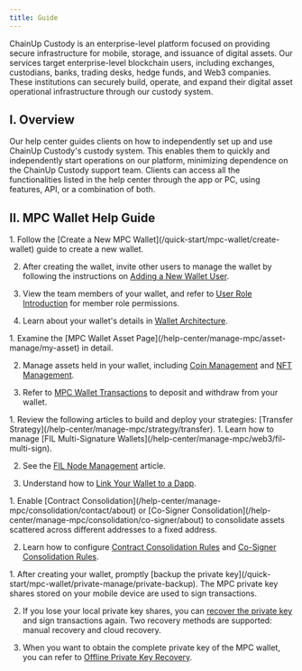 ```yaml
---
title: Guide
---
```


ChainUp Custody is an enterprise-level platform focused on providing secure infrastructure for mobile, storage, and issuance of digital assets. Our services target enterprise-level blockchain users, including exchanges, custodians, banks, trading desks, hedge funds, and Web3 companies. These institutions can securely build, operate, and expand their digital asset operational infrastructure through our custody system.

## I. Overview

Our help center guides clients on how to independently set up and use ChainUp Custody's custody system. This enables them to quickly and independently start operations on our platform, minimizing dependence on the ChainUp Custody support team. Clients can access all the functionalities listed in the help center through the app or PC, using features, API, or a combination of both.

## II. MPC Wallet Help Guide

<Accordion title="Create and Set Up Your Wallet">
1. Follow the [Create a New MPC Wallet](/quick-start/mpc-wallet/create-wallet) guide to create a new wallet.

2. After creating the wallet, invite other users to manage the wallet by following the instructions on [Adding a New Wallet User](/help-center/manage-mpc/user-setting/add-user).

3. View the team members of your wallet, and refer to [User Role Introduction](/help-center/manage-mpc/user-setting/user-role) for member role permissions.

4. Learn about your wallet's details in [Wallet Architecture](/help-center/manage-mpc/my-wallet/address-format).

</Accordion>
<Accordion title="Conduct Asset Management and Wallet Transactions">
1. Examine the [MPC Wallet Asset Page](/help-center/manage-mpc/asset-manage/my-asset) in detail.

2. Manage assets held in your wallet, including [Coin Management](/help-center/manage-mpc/asset-manage/coin) and [NFT Management](/help-center/manage-mpc/asset-manage/nft).

3. Refer to [MPC Wallet Transactions](/help-center/manage-mpc/transaction/transfer) to deposit and withdraw from your wallet.

</Accordion>

<Accordion title="Set Up Your Strategy Engine">
1. Review the following articles to build and deploy your strategies: [Transfer Strategy](/help-center/manage-mpc/strategy/transfer).

</Accordion>
<Accordion title="Use Web3 Features">
1. Learn how to manage [FIL Multi-Signature Wallets](/help-center/manage-mpc/web3/fil-multi-sign).

2. See the [FIL Node Management](/help-center/manage-mpc/web3/fil-node) article.

3. Understand how to [Link Your Wallet to a Dapp](/help-center/manage-mpc/web3/dapp).

</Accordion>
<Accordion title="Consolidate Your Wallet Assets">
1. Enable [Contract Consolidation](/help-center/manage-mpc/consolidation/contact/about) or [Co-Signer Consolidation](/help-center/manage-mpc/consolidation/co-signer/about) to consolidate assets scattered across different addresses to a fixed address.

2. Learn how to configure [Contract Consolidation Rules](/help-center/manage-mpc/consolidation/contact/rules) and [Co-Signer Consolidation Rules](/help-center/manage-mpc/consolidation/co-signer/rules).

</Accordion>
<Accordion title="Manage Your Wallet Private Key">
1. After creating your wallet, promptly [backup the private key](/quick-start/mpc-wallet/private-manage/private-backup). The MPC private key shares stored on your mobile device are used to sign transactions.

2. If you lose your local private key shares, you can [recover the private key](/quick-start/mpc-wallet/private-manage/private-recover) and sign transactions again. Two recovery methods are supported: manual recovery and cloud recovery.

3. When you want to obtain the complete private key of the MPC wallet, you can refer to [Offline Private Key Recovery](/help-center/manage-mpc/my-wallet/off-line-tool).

</Accordion>